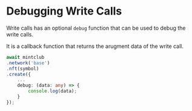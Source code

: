# Debugging Write Calls

Write calls has an optional `debug` function that can be used to debug the write calls. 

It is a callback function that returns the arugment data of the write call.

```ts
await mintclub
.network('base')
.nft(symbol)
.create({
	...
	debug: (data: any) => { 
		console.log(data);
	}
});
```

